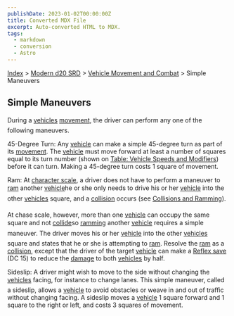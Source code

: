 ```yaml
---
publishDate: 2023-01-02T00:00:00Z
title: Converted MDX File
excerpt: Auto-converted HTML to MDX.
tags:
  - markdown
  - conversion
  - Astro
---
```






[Index](-index) > [Modern d20 SRD](modern-d20-srd-index) > [Vehicle Movement and Combat](modern-d20-srd-vehicle-movement-and-combat-index) > Simple Maneuvers




## Simple Maneuvers


During a [vehicles](modern-d20-srd-equipment-equipment-vehicles) [movement](modern-d20-srd-vehicle-movement-and-combat-moving), the driver can perform any one of the following maneuvers.


45-Degree Turn: Any [vehicle](modern-d20-srd-equipment-equipment-vehicles) can make a simple 45-degree turn as part of its [movement](modern-d20-srd-vehicle-movement-and-combat-moving). The [vehicle](modern-d20-srd-equipment-equipment-vehicles) must move forward at least a number of squares equal to its turn number (shown on [Table:
  Vehicle Speeds and Modifiers](modern-d20-srd-vehicle-movement-and-combat-vehicle-speed)) before it can turn. Making a 45-degree turn costs 1 square of movement.


Ram: At [character
  scale](modern-d20-srd-vehicle-movement-and-combat-vehicle-speed), a driver does not have to perform a maneuver to [ram](modern-d20-srd-vehicle-movement-and-combat-collisions-ramming) another [vehicle](modern-d20-srd-equipment-equipment-vehicles)he or she only needs to drive his or her [vehicle](modern-d20-srd-equipment-equipment-vehicles) into the other [vehicles](modern-d20-srd-equipment-equipment-vehicles) square, and a [collision](modern-d20-srd-vehicle-movement-and-combat-collisions-ramming) occurs (see [Collisions
  and Ramming](modern-d20-srd-vehicle-movement-and-combat-collisions-ramming)).


At chase scale, however, more than one [vehicle](modern-d20-srd-equipment-equipment-vehicles) can occupy the same square and not [collide](modern-d20-srd-vehicle-movement-and-combat-collisions-ramming)so [ramming](modern-d20-srd-vehicle-movement-and-combat-collisions-ramming) another [vehicle](modern-d20-srd-equipment-equipment-vehicles) requires a simple maneuver. The driver moves his or her [vehicle](modern-d20-srd-equipment-equipment-vehicles) into the other [vehicles](modern-d20-srd-equipment-equipment-vehicles) square and states that he or she is attempting to [ram](modern-d20-srd-vehicle-movement-and-combat-collisions-ramming). Resolve the [ram](modern-d20-srd-vehicle-movement-and-combat-collisions-ramming) as a [collision](modern-d20-srd-vehicle-movement-and-combat-collisions-ramming), except that the driver of the target [vehicle](modern-d20-srd-equipment-equipment-vehicles) can make a [Reflex
  save](modern-d20-srd-basics-saving-throws) (DC 15) to reduce the [damage](modern-d20-srd-vehicle-movement-and-combat-damaging-vehicles) to both [vehicles](modern-d20-srd-equipment-equipment-vehicles) by half.


Sideslip: A driver might wish to move to the side without changing the [vehicles](modern-d20-srd-equipment-equipment-vehicles) facing, for instance to change lanes. This simple maneuver, called a sideslip, allows a [vehicle](modern-d20-srd-equipment-equipment-vehicles) to avoid obstacles or weave in and out of traffic without changing facing. A sideslip moves a [vehicle](modern-d20-srd-equipment-equipment-vehicles) 1 square forward and 1 square to the right or left, and costs 3 squares of movement.



